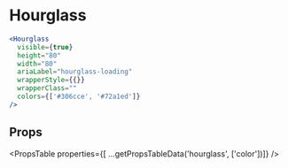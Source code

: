 ---
---


# Hourglass

```jsx live
<Hourglass
  visible={true}
  height="80"
  width="80"
  ariaLabel="hourglass-loading"
  wrapperStyle={{}}
  wrapperClass=""
  colors={['#306cce', '#72a1ed']}
/>
```

## Props

<PropsTable
  properties={[
    ...getPropsTableData('hourglass', ['color'])]}
/>
